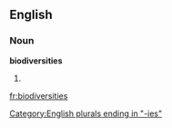 ==English==

===Noun===
'''biodiversities'''

# {{plural of|[[biodiversity]]}}

[[Category:English plurals ending in "-ies"]]

[[fr:biodiversities]]